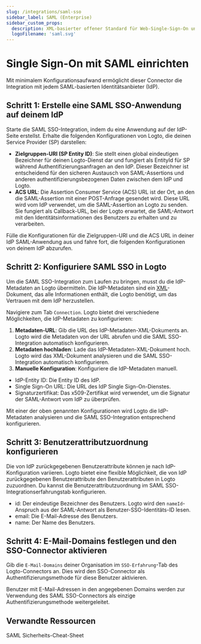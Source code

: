 ```yaml
---
slug: /integrations/saml-sso
sidebar_label: SAML (Enterprise)
sidebar_custom_props:
  description: XML-basierter offener Standard für Web-Single-Sign-On und Identitätsföderation.
  logoFilename: 'saml.svg'
---
```



# Single Sign-On mit SAML einrichten

Mit minimalem Konfigurationsaufwand ermöglicht dieser Connector die Integration mit jedem SAML-basierten Identitätsanbieter (IdP).

<GuideTip />

## Schritt 1: Erstelle eine SAML SSO-Anwendung auf deinem IdP

Starte die SAML SSO-Integration, indem du eine Anwendung auf der IdP-Seite erstellst. Erhalte die folgenden Konfigurationen von Logto, die deinen Service Provider (SP) darstellen:

- **Zielgruppen-URI (SP Entity ID)**: Sie stellt einen global eindeutigen Bezeichner für deinen Logto-Dienst dar und fungiert als EntityId für SP während Authentifizierungsanfragen an den IdP. Dieser Bezeichner ist entscheidend für den sicheren Austausch von SAML-Assertions und anderen authentifizierungsbezogenen Daten zwischen dem IdP und Logto.
- **ACS URL**: Die Assertion Consumer Service (ACS) URL ist der Ort, an den die SAML-Assertion mit einer POST-Anfrage gesendet wird. Diese URL wird vom IdP verwendet, um die SAML-Assertion an Logto zu senden. Sie fungiert als Callback-URL, bei der Logto erwartet, die SAML-Antwort mit den Identitätsinformationen des Benutzers zu erhalten und zu verarbeiten.

Fülle die Konfigurationen für die Zielgruppen-URI und die ACS URL in deiner IdP SAML-Anwendung aus und fahre fort, die folgenden Konfigurationen von deinem IdP abzurufen.

## Schritt 2: Konfiguriere SAML SSO in Logto

Um die SAML SSO-Integration zum Laufen zu bringen, musst du die IdP-Metadaten an Logto übermitteln. Die IdP-Metadaten sind ein [XML](https://blog.logto.io/what-is-xml)-Dokument, das alle Informationen enthält, die Logto benötigt, um das Vertrauen mit dem IdP herzustellen.

Navigiere zum Tab `Connection`. Logto bietet drei verschiedene Möglichkeiten, die IdP-Metadaten zu konfigurieren:

1. **Metadaten-URL**: Gib die URL des IdP-Metadaten-XML-Dokuments an. Logto wird die Metadaten von der URL abrufen und die SAML SSO-Integration automatisch konfigurieren.
2. **Metadaten hochladen**: Lade das IdP-Metadaten-XML-Dokument hoch. Logto wird das XML-Dokument analysieren und die SAML SSO-Integration automatisch konfigurieren.
3. **Manuelle Konfiguration**: Konfiguriere die IdP-Metadaten manuell.

- IdP-Entity ID: Die Entity ID des IdP.
- Single Sign-On URL: Die URL des IdP Single Sign-On-Dienstes.
- Signaturzertifikat: Das x509-Zertifikat wird verwendet, um die Signatur der SAML-Antwort vom IdP zu überprüfen.

Mit einer der oben genannten Konfigurationen wird Logto die IdP-Metadaten analysieren und die SAML SSO-Integration entsprechend konfigurieren.

## Schritt 3: Benutzerattributzuordnung konfigurieren

Die von IdP zurückgegebenen Benutzerattribute können je nach IdP-Konfiguration variieren. Logto bietet eine flexible Möglichkeit, die von IdP zurückgegebenen Benutzerattribute den Benutzerattributen in Logto zuzuordnen. Du kannst die Benutzerattributzuordnung im SAML SSO-Integrationserfahrungstab konfigurieren.

- id: Der eindeutige Bezeichner des Benutzers. Logto wird den `nameId`-Anspruch aus der SAML-Antwort als Benutzer-SSO-Identitäts-ID lesen.
- email: Die E-Mail-Adresse des Benutzers.
- name: Der Name des Benutzers.

## Schritt 4: E-Mail-Domains festlegen und den SSO-Connector aktivieren

Gib die `E-Mail-Domains` deiner Organisation im `SSO-Erfahrung`-Tab des Logto-Connectors an. Dies wird den SSO-Connector als Authentifizierungsmethode für diese Benutzer aktivieren.

Benutzer mit E-Mail-Adressen in den angegebenen Domains werden zur Verwendung des SAML SSO-Connectors als einzige Authentifizierungsmethode weitergeleitet.

## Verwandte Ressourcen

<Url href="https://blog.logto.io/saml-security-cheat-sheet">SAML Sicherheits-Cheat-Sheet</Url>
